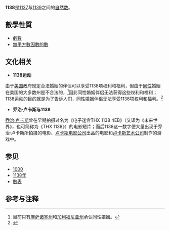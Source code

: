 {{noteTA|G1=Math}}
{{整数
| other list = {{Numbers digits|digit=10}}{{Numbers digits|digit=100}}
| 罗马数字 = MCXXXVIII
| 二进制 = 10001110010
| 八进制 = 2162
| 十六进制 = 472
}}

'''1138'''是[[1137|1137]]与[[1139|1139]]之间的[[自然数|自然数]]。

== 數學性質 ==
{{數字性質|use math=yes}}
*[[虧數|虧數]]
*[[無平方數因數的數|無平方數因數的數]]

== 文化相关 ==
*'''1138运动'''
由于[[美国|美国]]政府规定合法婚姻的伴侣可以享受1138项权利和福利，但由于[[同性恋|同性]]婚姻在美国的大多数州是不合法的，<ref>目前只有[[麻萨诸塞州|麻萨诸塞州]]和[[加利福尼亚州|加利福尼亚州]]承认同性婚姻。</ref>因此同性婚姻伴侣无法获得这些权利和福利；1138运动的目的就是为了告诉人们，同性婚姻伴侣无法享受1138项权利和福利。<ref>{{Cite web |url=http://www.equalityforum.com/project1138/ |title=1138运动网站 |accessdate=2008-06-06 |archive-date=2007-10-25 |archive-url=https://web.archive.org/web/20071025152753/http://www.equalityforum.com/project1138/ |dead-url=yes }}</ref>
*'''乔治·卢卡斯与1138'''
[[乔治·卢卡斯|乔治·卢卡斯]]曾在早期拍摄过名为《电子迷宫THX 1138 4EB》（又译为《未来世界》，也可简称为《THX 1138》）的电影短片；而后1138这一数字便大量出现于乔治·卢卡斯所拍摄的电影、[[卢卡斯电影公司|卢卡斯电影公司]]出品的电影和[[卢卡斯艺术公司|卢卡斯艺术公司]]制作的游戏中。

== 参见 ==
*[[1000|1000]]
*[[1138年|1138年]]
*[[數表|數表]]

== 参考与注释 ==
<div class="references-small">
<references />
</div>